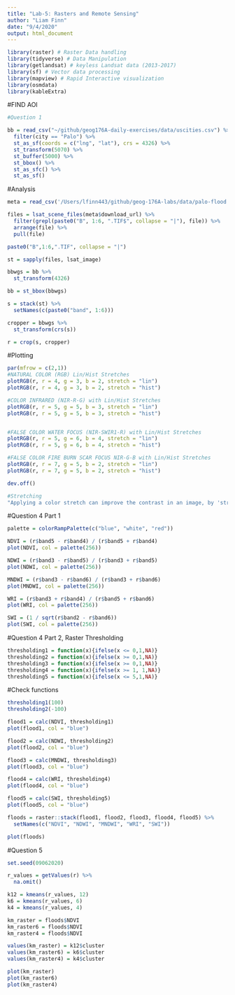 ```yaml
---
title: "Lab-5: Rasters and Remote Sensing"
author: "Liam Finn"
date: "9/4/2020"
output: html_document
---
```


```r
library(raster) # Raster Data handling
library(tidyverse) # Data Manipulation
library(getlandsat) # keyless Landsat data (2013-2017)
library(sf) # Vector data processing
library(mapview) # Rapid Interactive visualization
library(osmdata)
library(kableExtra)
```
#FIND AOI
```r
#Question 1 

bb = read_csv("~/github/geog176A-daily-exercises/data/uscities.csv") %>% 
  filter(city == "Palo") %>% 
  st_as_sf(coords = c("lng", "lat"), crs = 4326) %>% 
  st_transform(5070) %>% 
  st_buffer(5000) %>% 
  st_bbox() %>% 
  st_as_sfc() %>% 
  st_as_sf()

```

#Analysis
```r
meta = read_csv('/Users/lfinn443/github/geog-176A-labs/data/palo-flood.csv')
```

```r
files = lsat_scene_files(meta$download_url) %>% 
  filter(grepl(paste0("B", 1:6, ".TIF$", collapse = "|"), file)) %>% 
  arrange(file) %>% 
  pull(file)
```
```r
paste0("B",1:6,".TIF", collapse = "|")
```

```r
st = sapply(files, lsat_image)
```
```r
bbwgs = bb %>% 
  st_transform(4326)

bb = st_bbox(bbwgs)
```

```r
s = stack(st) %>% 
  setNames(c(paste0("band", 1:6)))
```
```r
cropper = bbwgs %>% 
  st_transform(crs(s))
```
```r
r = crop(s, cropper)
```

#Plotting
```r
par(mfrow = c(2,1))
#NATURAL COLOR (RGB) Lin/Hist Stretches
plotRGB(r, r = 4, g = 3, b = 2, stretch = "lin")
plotRGB(r, r = 4, g = 3, b = 2, stretch = "hist")

#COLOR INFRARED (NIR-R-G) with Lin/Hist Stretches
plotRGB(r, r = 5, g = 5, b = 3, stretch = "lin")
plotRGB(r, r = 5, g = 5, b = 3, stretch = "hist")


#FALSE COLOR WATER FOCUS (NIR-SWIR1-R) with Lin/Hist Stretches
plotRGB(r, r = 5, g = 6, b = 4, stretch = "lin")
plotRGB(r, r = 5, g = 6, b = 4, stretch = "hist")

#FALSE COLOR FIRE BURN SCAR FOCUS NIR-G-B with Lin/Hist Stretches
plotRGB(r, r = 7, g = 5, b = 2, stretch = "lin")
plotRGB(r, r = 7, g = 5, b = 2, stretch = "hist")

dev.off()
```


```r
#Stretching
"Applying a color stretch can improve the contrast in an image, by 'stretching' the range of values that an image allows."
```

#Question 4 Part 1
```r
palette = colorRampPalette(c("blue", "white", "red"))

NDVI = (r$band5 - r$band4) / (r$band5 + r$band4)
plot(NDVI, col = palette(256))

NDWI = (r$band3 - r$band5) / (r$band3 + r$band5)
plot(NDWI, col = palette(256))

MNDWI = (r$band3 - r$band6) / (r$band3 + r$band6)
plot(MNDWI, col = palette(256))

WRI = (r$band3 + r$band4) / (r$band5 + r$band6)
plot(WRI, col = palette(256))

SWI = (1 / sqrt(r$band2 - r$band6))
plot(SWI, col = palette(256))
```

#Question 4 Part 2, Raster Thresholding

```r
thresholding1 = function(x){ifelse(x <= 0,1,NA)}
thresholding2 = function(x){ifelse(x >= 0,1,NA)}
thresholding3 = function(x){ifelse(x >= 0,1,NA)}
thresholding4 = function(x){ifelse(x >= 1, 1,NA)}
thresholding5 = function(x){ifelse(x <= 5,1,NA)}
```
#Check functions
```r
thresholding1(100)
thresholding2(-100)
```

```r
flood1 = calc(NDVI, thresholding1)
plot(flood1, col = "blue")

flood2 = calc(NDWI, thresholding2)
plot(flood2, col = "blue")

flood3 = calc(MNDWI, thresholding3)
plot(flood3, col = "blue")

flood4 = calc(WRI, thresholding4)
plot(flood4, col = "blue")

flood5 = calc(SWI, thresholding5)
plot(flood5, col = "blue")

floods = raster::stack(flood1, flood2, flood3, flood4, flood5) %>% 
  setNames(c("NDVI", "NDWI", "MNDWI", "WRI", "SWI"))

plot(floods)
```

#Question 5
```r
set.seed(09062020)

r_values = getValues(r) %>% 
  na.omit()

k12 = kmeans(r_values, 12)
k6 = kmeans(r_values, 6)
k4 = kmeans(r_values, 4)

km_raster = floods$NDVI
km_raster6 = floods$NDVI
km_raster4 = floods$NDVI

values(km_raster) = k12$cluster
values(km_raster6) = k6$cluster
values(km_raster4) = k4$cluster

plot(km_raster)
plot(km_raster6)
plot(km_raster4)
```

